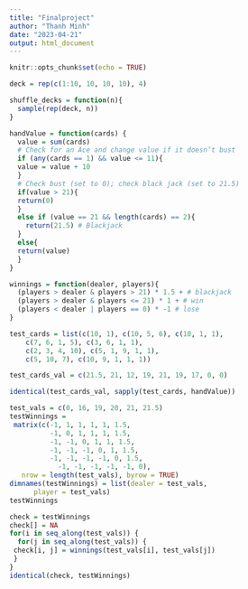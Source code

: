 ```yaml
---
title: "Finalproject"
author: "Thanh Minh"
date: "2023-04-21"
output: html_document
---
```


```r
knitr::opts_chunk$set(echo = TRUE)
```



```r
deck = rep(c(1:10, 10, 10, 10), 4)

shuffle_decks = function(n){ 
  sample(rep(deck, n))
}

```

```r
handValue = function(cards) {
  value = sum(cards)
  # Check for an Ace and change value if it doesn’t bust
  if (any(cards == 1) && value <= 11){
  value = value + 10
  }
  # Check bust (set to 0); check black jack (set to 21.5)
  if(value > 21){
  return(0)
  }
  else if (value == 21 && length(cards) == 2){
    return(21.5) # Blackjack
  }
  else{
  return(value)
  }
}
```

```r
winnings = function(dealer, players){
  (players > dealer & players > 21) * 1.5 + # blackjack
  (players > dealer & players <= 21) * 1 + # win
  (players < dealer | players == 0) * -1 # lose
}
```

```r
test_cards = list(c(10, 1), c(10, 5, 6), c(10, 1, 1),
    c(7, 6, 1, 5), c(3, 6, 1, 1),
    c(2, 3, 4, 10), c(5, 1, 9, 1, 1),
    c(5, 10, 7), c(10, 9, 1, 1, 1))

test_cards_val = c(21.5, 21, 12, 19, 21, 19, 17, 0, 0)

identical(test_cards_val, sapply(test_cards, handValue))

test_vals = c(0, 16, 19, 20, 21, 21.5)
testWinnings =
 matrix(c(-1, 1, 1, 1, 1, 1.5,
          -1, 0, 1, 1, 1, 1.5,
          -1, -1, 0, 1, 1, 1.5,
          -1, -1, -1, 0, 1, 1.5,
          -1, -1, -1, -1, 0, 1.5,
            -1, -1, -1, -1, -1, 0),
   nrow = length(test_vals), byrow = TRUE)
dimnames(testWinnings) = list(dealer = test_vals,
      player = test_vals)
testWinnings

check = testWinnings
check[] = NA
for(i in seq_along(test_vals)) {
  for(j in seq_along(test_vals)) {
 check[i, j] = winnings(test_vals[i], test_vals[j])
 }
}
identical(check, testWinnings)






```


